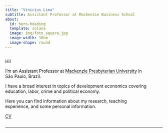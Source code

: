 ```yaml
---
title: "Vinicius Lima"
subtitle: Assistant Professor at Mackenzie Business School
about:
  id: hero-heading
  template: solana
  image: img/foto_square.jpg
  image-width: 16em
  image-shape: round
---
```


::: {#hero-heading}
::: {.column width="90%"}
Hi!

I'm an Assistant Professor at [Mackenzie Presbyterian University](https://www.mackenzie.br/en/universidade/meet-the-university) in São Paulo, Brazil.

I have a broad interest in topics of development economics covering education, labor, crime and political economy.

Here you can find information about my research, teaching experience, and some personal information.

[CV](http://lattes.cnpq.br/5299047299911294)
:::
:::

------------------------------------------------------------------------
